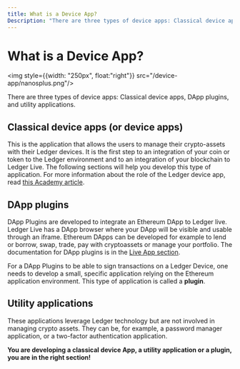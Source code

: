 ```yaml
---
title: What is a Device App?
Description: "There are three types of device apps: Classical device apps, DApp plugins, and utility applications." 
---
```


# What is a Device App?

<img style={{width: "250px", float:"right"}} src="/device-app/nanosplus.png"/>

There are three types of device apps: Classical device apps, DApp plugins, and utility applications.

## Classical device apps (or device apps)

This is the application that allows the users to manage their crypto-assets with their Ledger devices. It is the first step to an integration of your coin or token to the Ledger environment and to an integration of your blockchain to Ledger Live. The following sections will help you develop this type of application. For more information about the role of the Ledger device app, read [this Academy article](https://www.ledger.com/academy/hardwarewallet/what-are-ledger-applications-and-why-do-i-need-them).

## DApp plugins

DApp Plugins are developed to integrate an Ethereum DApp to Ledger live. Ledger Live has a DApp browser where your DApp will be visible and usable through an iframe. Ethereum DApps can be developed for example to lend or borrow, swap, trade, pay with cryptoassets or manage your portfolio. The documentation for DApp plugins is in the [Live App section](../../../docs/discover).

For a DApp Plugins to be able to sign transactions on a Ledger Device, one needs to develop a small, specific application relying on the Ethereum application environment. This type of application is called a **plugin**.

## Utility applications

These applications leverage Ledger technology but are not involved in managing crypto assets. They can be, for example, a password manager application, or a two-factor authentication application.

**You are developing a classical device App, a utility application or a plugin, you are in the right section!**
